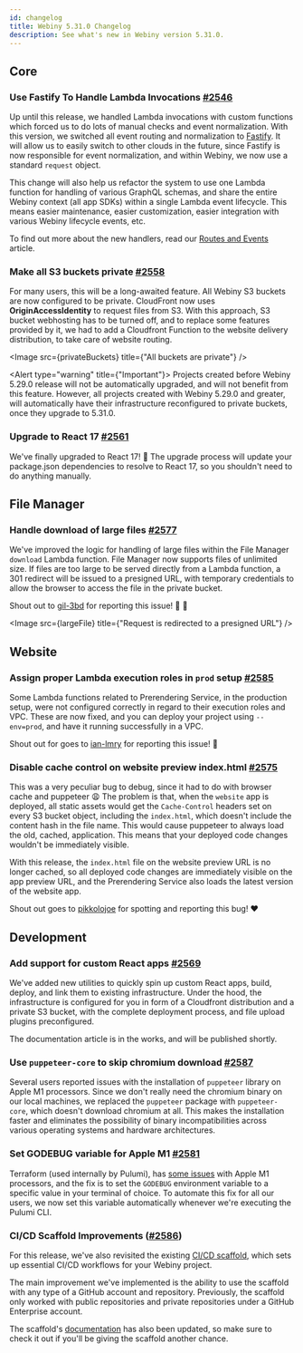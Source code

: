 ```yaml
---
id: changelog
title: Webiny 5.31.0 Changelog
description: See what's new in Webiny version 5.31.0.
---
```



## Core

### Use Fastify To Handle Lambda Invocations [#2546](https://github.com/webiny/webiny-js/pull/2546)

Up until this release, we handled Lambda invocations with custom functions which forced us to do lots of manual checks and event normalization.
With this version, we switched all event routing and normalization to [Fastify](https://www.fastify.io/). It will allow us to easily switch to other clouds in the future, since Fastify is now responsible for event normalization, and within Webiny, we now use a standard `request` object.

This change will also help us refactor the system to use one Lambda function for handling of various GraphQL schemas, and share the entire Webiny context (all app SDKs) within a single Lambda event lifecycle. This means easier maintenance, easier customization, easier integration with various Webiny lifecycle events, etc.

To find out more about the new handlers, read our [Routes and Events](/docs/core-development-concepts/basics/routes-and-events) article.

### Make all S3 buckets private [#2558](https://github.com/webiny/webiny-js/pull/2558)

For many users, this will be a long-awaited feature. All Webiny S3 buckets are now configured to be private. CloudFront now uses **OriginAccessIdentity** to request files from S3. With this approach, S3 bucket webhosting has to be turned off, and to replace some features provided by it, we had to add a Cloudfront Function to the website delivery distribution, to take care of website routing.

<Image src={privateBuckets} title={"All buckets are private"} />

<Alert type="warning" title={"Important"}>
  Projects created before Webiny 5.29.0 release will not be automatically upgraded, and will not
  benefit from this feature. However, all projects created with Webiny 5.29.0 and greater, will
  automatically have their infrastructure reconfigured to private buckets, once they upgrade to
  5.31.0.
</Alert>

### Upgrade to React 17 [#2561](https://github.com/webiny/webiny-js/pull/2561)

We've finally upgraded to React 17! 🎉 The upgrade process will update your package.json dependencies to resolve to React 17, so you shouldn't need to do anything manually.

## File Manager

### Handle download of large files [#2577](https://github.com/webiny/webiny-js/pull/2577)

We've improved the logic for handling of large files within the File Manager `download` Lambda function. File Manager now supports files of unlimited size. If files are too large to be served directly from a Lambda function, a 301 redirect will be issued to a presigned URL, with temporary credentials to allow the browser to access the file in the private bucket.

Shout out to [gil-3bd](https://github.com/gil-3bd) for reporting this issue! 🍻 🙏

<Image src={largeFile} title={"Request is redirected to a presigned URL"} />

## Website

### Assign proper Lambda execution roles in `prod` setup [#2585](https://github.com/webiny/webiny-js/pull/2585)

Some Lambda functions related to Prerendering Service, in the production setup, were not configured correctly in regard to their execution roles and VPC. These are now fixed, and you can deploy your project using `--env=prod`, and have it running successfully in a VPC.

Shout out for goes to [ian-lmry](https://github.com/ian-lmry) for reporting this issue! 🙌

### Disable cache control on website preview index.html [#2575](https://github.com/webiny/webiny-js/pull/2575)

This was a very peculiar bug to debug, since it had to do with browser cache and puppeteer 😩 The problem is that, when the `website` app is deployed, all static assets would get the `Cache-Control` headers set on every S3 bucket object, including the `index.html`, which doesn't include the content hash in the file name. This would cause puppeteer to always load the old, cached, application. This means that your deployed code changes wouldn't be immediately visible.

With this release, the `index.html` file on the website preview URL is no longer cached, so all deployed code changes are immediately visible on the app preview URL, and the Prerendering Service also loads the latest version of the website app.

Shout out goes to [pikkolojoe](https://github.com/pikkolojoe) for spotting and reporting this bug! ❤️

## Development

### Add support for custom React apps [#2569](https://github.com/webiny/webiny-js/pull/2569)

We've added new utilities to quickly spin up custom React apps, build, deploy, and link them to existing infrastructure. Under the hood, the infrastructure is configured for you in form of a Cloudfront distribution and a private S3 bucket, with the complete deployment process, and file upload plugins preconfigured.

The documentation article is in the works, and will be published shortly.

### Use `puppeteer-core` to skip chromium download [#2587](https://github.com/webiny/webiny-js/pull/2587)

Several users reported issues with the installation of `puppeteer` library on Apple M1 processors. Since we don't really need the chromium binary on our local machines, we replaced the `puppeteer` package with `puppeteer-core`, which doesn't download chromium at all. This makes the installation faster and eliminates the possibility of binary incompatibilities across various operating systems and hardware architectures.

### Set GODEBUG variable for Apple M1 [#2581](https://github.com/webiny/webiny-js/pull/2581)

Terraform (used internally by Pulumi), has [some issues](https://yaleman.org/post/2021/2021-01-01-apple-m1-terraform-and-golang/) with Apple M1 processors, and the fix is to set the `GODEBUG` environment variable to a specific value in your terminal of choice. To automate this fix for all our users, we now set this variable automatically whenever we're executing the Pulumi CLI.

### CI/CD Scaffold Improvements ([#2586](https://github.com/webiny/webiny-js/pull/2586))

For this release, we've also revisited the existing [CI/CD scaffold](/docs/{version}/core-development-concepts/ci-cd/setup), which sets up essential CI/CD workflows for your Webiny project.

The main improvement we've implemented is the ability to use the scaffold with any type of a GitHub account and repository. Previously, the scaffold only worked with public repositories and private repositories under a GitHub Enterprise account.

The scaffold's [documentation](<(/docs/{version}/core-development-concepts/ci-cd/setup)>) has also been updated, so make sure to check it out if you'll be giving the scaffold another chance.
